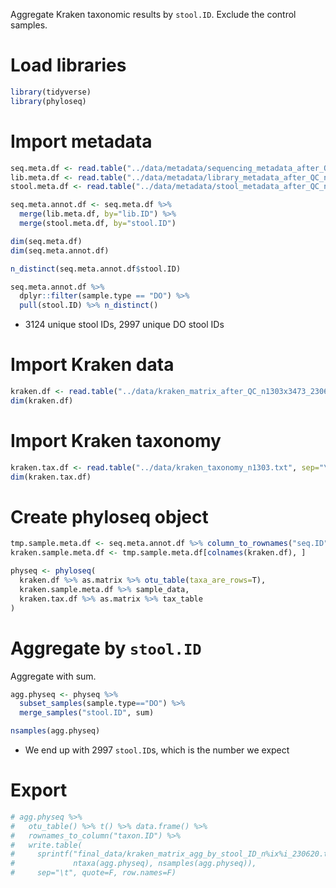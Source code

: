 Aggregate Kraken taxonomic results by `stool.ID`. Exclude the control samples.

# Load libraries

```r
library(tidyverse)
library(phyloseq)
```

# Import metadata

```r
seq.meta.df <- read.table("../data/metadata/sequencing_metadata_after_QC_n3473_230620.txt", sep="\t", header=T)
lib.meta.df <- read.table("../data/metadata/library_metadata_after_QC_n3213_230620.txt", sep="\t", header=T)
stool.meta.df <- read.table("../data/metadata/stool_metadata_after_QC_n3124_230620.txt", sep="\t", header=T)
```

```r
seq.meta.annot.df <- seq.meta.df %>%
  merge(lib.meta.df, by="lib.ID") %>%
  merge(stool.meta.df, by="stool.ID")

dim(seq.meta.df)
dim(seq.meta.annot.df)
```

```r
n_distinct(seq.meta.annot.df$stool.ID)

seq.meta.annot.df %>% 
  dplyr::filter(sample.type == "DO") %>% 
  pull(stool.ID) %>% n_distinct()
```

* 3124 unique stool IDs, 2997 unique DO stool IDs

# Import Kraken data

```r
kraken.df <- read.table("../data/kraken_matrix_after_QC_n1303x3473_230620.txt", sep="\t", header=T, row.names=1)
dim(kraken.df)
```

# Import Kraken taxonomy

```r
kraken.tax.df <- read.table("../data/kraken_taxonomy_n1303.txt", sep="\t", header=T, quote="", row.names=1)
dim(kraken.tax.df)
```

# Create phyloseq object

```r
tmp.sample.meta.df <- seq.meta.annot.df %>% column_to_rownames("seq.ID")
kraken.sample.meta.df <- tmp.sample.meta.df[colnames(kraken.df), ]

physeq <- phyloseq(
  kraken.df %>% as.matrix %>% otu_table(taxa_are_rows=T),
  kraken.sample.meta.df %>% sample_data,
  kraken.tax.df %>% as.matrix %>% tax_table
)
```

# Aggregate by `stool.ID`

Aggregate with sum.

```r
agg.physeq <- physeq %>% 
  subset_samples(sample.type=="DO") %>% 
  merge_samples("stool.ID", sum)

nsamples(agg.physeq)
```

* We end up with 2997 `stool.ID`s, which is the number we expect

# Export

```r
# agg.physeq %>%
#   otu_table() %>% t() %>% data.frame() %>%
#   rownames_to_column("taxon.ID") %>%
#   write.table(
#     sprintf("final_data/kraken_matrix_agg_by_stool_ID_n%ix%i_230620.txt",
#             ntaxa(agg.physeq), nsamples(agg.physeq)),
#     sep="\t", quote=F, row.names=F)
```

